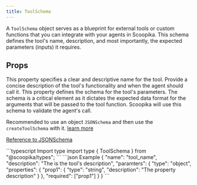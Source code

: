 ```yaml
---
title: ToolSchema
---
```


A `ToolSchema` object serves as a blueprint for external tools or custom functions that you can integrate with your agents in Scoopika. This schema defines the tool's name, description, and most importantly, the expected parameters (inputs) it requires.

## Props

<ParamField path="name" type="string">
  This property specifies a clear and descriptive name for the tool.
</ParamField>

<ParamField path="description" type="string">
   Provide a concise description of the tool's functionality and when the agent should call it.
</ParamField>

<ParamField path="parameters" type="ToolParamters | JSONSchema">
  This property defines the schema for the tool's parameters. The schema is a critical element as it dictates the expected data format for the arguments that will be passed to the tool function. Scoopika will use this schema to validate the agent's call.

  Recommended to use an object `JSONSchema` and then use the `createToolSchema` with it. [learn more](/packages/ts/scoopika/agents/methods/add-tool)

  [Reference to JSONSchema](https://json-schema.org/learn/getting-started-step-by-step)
</ParamField>

<RequestExample>
```typescript Import type
import type { ToolSchema } from "@scoopika/types";
```
</RequestExample>

<ResponseExample>
```json Example
{
	"name": "tool_name",
	"description": "The is the tool's description",
	"paramters": {
		"type": "object",
		"properties": {
			"prop1": {
				"type": "string",
				"description": "The property description"
			}
		},
		"required": ["prop1"]
	}
}
```
</ResponseExample>
